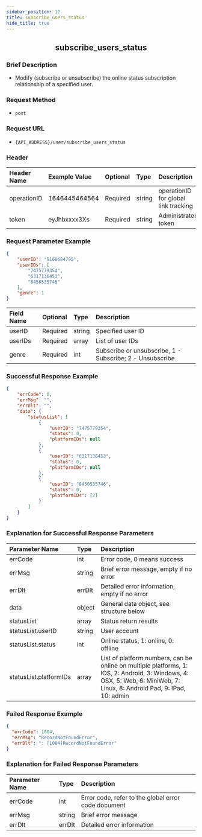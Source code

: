 ```yaml
---
sidebar_position: 12
title: subscribe_users_status
hide_title: true
---
```


<center>

## subscribe_users_status

</center>

### Brief Description
- Modify (subscribe or unsubscribe) the online status subscription relationship of a specified user.
### Request Method
- `post` 
### Request URL
- `{API_ADDRESS}/user/subscribe_users_status` 

### Header
| Header Name | Example Value | Optional | Type | Description |
|:----------- |:------------- |:-------- |:---- |:----------- |
| operationID | 1646445464564 | Required | string | operationID for global link tracking |
| token       | eyJhbxxxx3Xs  | Required | string | Administrator token |

### Request Parameter Example

```json
{
    "userID": "9168684795",
    "userIDs": [
        "7475779354",
        "6317136453",
        "8450535746"
    ],
    "genre": 1
}
```
| Field Name | Optional | Type  | Description                                       |
|:---------- |:-------- |:----- |:------------------------------------------------- |
| userID     | Required | string | Specified user ID                                 |
| userIDs    | Required | array  | List of user IDs                                  |
| genre      | Required | int    | Subscribe or unsubscribe, 1 - Subscribe; 2 - Unsubscribe |

### Successful Response Example

```json
{
    "errCode": 0,
    "errMsg": "",
    "errDlt": "",
    "data": {
        "statusList": [
            {
                "userID": "7475779354",
                "status": 0,
                "platformIDs": null
            },
            {
                "userID": "6317136453",
                "status": 0,
                "platformIDs": null
            },
            {
                "userID": "8450535746",
                "status": 0,
                "platformIDs": [2]
            }
        ]
    }
}
```
### Explanation for Successful Response Parameters

| Parameter Name               | Type   | Description |
|:---------------------------- |:------ |:----------- |
| errCode                      | int    | Error code, 0 means success |
| errMsg                       | string | Brief error message, empty if no error |
| errDlt                       | errDlt | Detailed error information, empty if no error |
| data                         | object | General data object, see structure below |
| statusList                   | array  | Status return results |
| statusList.userID            | string | User account |
| statusList.status            | int    | Online status, 1: online, 0: offline |
| statusList.platformIDs       | array  | List of platform numbers, can be online on multiple platforms, 1: IOS, 2: Android, 3: Windows, 4: OSX, 5: Web, 6: MiniWeb, 7: Linux, 8: Android Pad, 9: IPad, 10: admin |

### Failed Response Example

```json
{
  "errCode": 1004,
  "errMsg": "RecordNotFoundError",
  "errDlt": ": [1004]RecordNotFoundError"
}
```
### Explanation for Failed Response Parameters

| Parameter Name | Type   | Description                       |
|:-------------- |:------ |:--------------------------------- |
| errCode        | int    | Error code, refer to the global error code document |
| errMsg         | string | Brief error message               |
| errDlt         | errDlt | Detailed error information        |